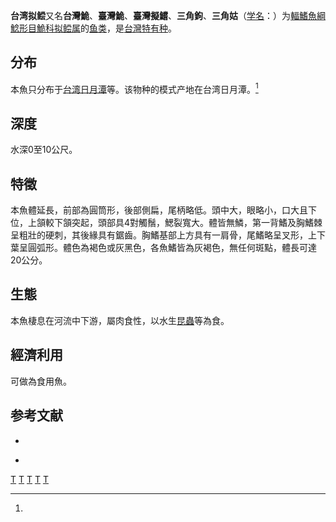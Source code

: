 {{Speciesbox
| name = 台湾拟鲿
| status = NE
| status_system = IUCN3.1
| image = 
| genus = Pseudobagrus
| species = taiwanensis
| authority = Oshima, 1919<ref name='id6605'>{{cite web| url =http://www.bioinfo.cn/db05/BjdwSpecies.php?action=view&id=6605| title =台湾拟鲿| work =中国动物物种编目数据库| publisher =中国科学院微生物研究所| author =中国科学院动物研究所| accessdate =2009-04-11| deadurl =yes| archiveurl =https://web.archive.org/web/20160305020744/http://www.bioinfo.cn/db05/BjdwSpecies.php?action=view&id=6605| archivedate =2016-03-05}}</ref>
| synonyms = *''Pseudobagrus brevianalis taiwanensis''<br /><small>Oshima, 1919</small> ''
*''Pseudobagrus brevianalis taiwanensis''<br /><small>Oshima, 1919</small> ''
}}

'''台湾拟鲿'''又名'''台灣鮠'''、'''臺灣鮠'''、'''臺灣擬鱨'''、'''三角鉤'''、'''三角姑'''（[[学名|学名]]：{{lang|la|''Pseudobagrus taiwanensis''}}）为[[輻鰭魚綱|輻鰭魚綱]][[鯰形目|鯰形目]][[鮠科|鮠科]][[拟鲿属|拟鲿属]]的[[鱼类|鱼类]]，是[[台灣|台灣]][[特有种|特有种]]。

==分布==
本魚只分布于[[台湾|台湾]][[日月潭|日月潭]]等。该物种的模式产地在台湾日月潭。<ref name='id6605'/>

==深度==
水深0至10公尺。

==特徵==
本魚體延長，前部為圓筒形，後部側扁，尾柄略低。頭中大，眼略小，口大且下位，上頷較下頷突起，頭部具4對觸鬚，鰓裂寬大。體皆無鱗，第一背鰭及胸鰭棘呈粗壯的硬刺，其後緣具有鋸齒。胸鰭基部上方具有一肩骨，尾鰭略呈叉形，上下葉呈圓弧形。體色為褐色或灰黑色，各魚鰭皆為灰褐色，無任何斑點，體長可達20公分。

==生態==
本魚棲息在河流中下游，屬肉食性，以水生[[昆蟲|昆蟲]]等為食。

==經濟利用==
可做為食用魚。

== 参考文献 ==
{{reflist}}
*{{FishBase_species|genus=Pseudobagrus|species=taiwanensis|year=2011|month=12}}
{{refbegin}}
* {{TaiBNET| zh=臺灣鮠 | id=382923 | binomial=Pseudobagrus brevianalis taiwanensis | authority=Oshima, 1919 | var= | accessdate=2013-01-24}}
{{refend}}

{{Taxonbar|from=Q3765850}}

[[Category:台灣動物|T]]
[[Category:食用鱼|T]]
[[Category:拟鲿属|T]]
[[Category:台灣特有種|T]]
[[Category:_1919年描述的动物|T]]